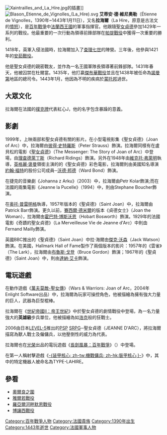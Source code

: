 {{Unreferenced| time=2011-5-23}}
[[File:Xaintrailles_and_La_Hire.jpg|thumb]]的插畫]]
[[File:Blason_Etienne_de_Vignolles_(La_Hire).svg|thumb]]
'''艾蒂安·德·維尼奧勒'''（Étienne de Vignolles，1390年~1443年1月11日），又名'''拉海爾'''（La Hire，原意是古法文的[[憤怒|憤怒]]），是[[百年戰爭|百年戰爭]]中[[法蘭西王國|法蘭西王國]]的軍事指揮官。他跟隨[[聖女貞德|聖女貞德]]參加1429年一系列的戰役。他最重要的一次行動為領導前鋒部隊在[[帕提戰役|帕提戰役]]中獲得一次重要的勝利。

1418年，英軍入侵法國時，拉海爾加入了[[查理七世_(法蘭西)|查理七世]]的陣營。三年後，他參與1421年的[[安茹戰役|安茹戰役]]。

他是聖女貞德的親密戰友，並作為一名王國軍隊長領導著前鋒部隊。1431年春天，他被囚禁在杜爾當。1435年，他打贏[[傑布華戰役|傑布華戰役]]並且在1438年被任命為[[諾曼第|諾曼第]]地區的總司令。1443年1月，他因為不明的疾病於[[蒙托邦|蒙托邦]]過世。

==大眾文化==
拉海爾在法國的[[撲克牌|撲克牌]]代表紅心J，他的名字包含暴躁的意義。

==影劇==
1999年，上映兩部和聖女貞德有關的影片。在小型電視影集《聖女貞德》（Joan of Arc）中，拉海爾由[[彼得·史特羅斯|彼得·史特羅斯]]（Peter Strauss）飾演。拉海爾同樣有在盧貝松的電影《[[聖女貞德(電影)|聖女貞德]]》（The Messenger: The Story of Joan of Arc）中登場，由[[理查德萊丁斯|理查德萊丁斯]]（Richard Ridings）飾演。另外在1948年由[[維克托·弗萊明|維克托·弗萊明]]執導，[[英格麗·褒曼|英格麗·褒曼]]領銜主演的的《聖女貞德》彩色電影，拉海爾則由美國知名導演[[約翰·福特|約翰·福特]]的股份公司成員─[[沃德·邦德|沃德·邦德]]（Ward Bond）飾演。

在捷克的音樂劇《Johanna z Arku》（2003）中，拉海爾由Petr Kolar飾演;而在法國的兩集電影《Jeanne la Pucelle》（1994）中，則由Stephane Boucher飾演。

在[[奥托·普雷明格|奥托·普雷明格]]執導，1957年版本的《聖貞德》（Saint Joan）中，拉海爾由Patrick Barr飾演。更久以前，[[賽西爾·德米爾|賽西爾·德米爾]]的版本《貞德女士》（Joan the Woman），拉海爾由[[霍巴特·博斯沃恩|霍巴特·博斯沃恩]]（Hobart Bosworth）飾演。1929年的法國電影《奇蹟的聖女貞德》（La Merveilleuse Vie de Jeanne d'Arc）中則由Fernand Mailly飾演。

英國BBC推出的《聖貞德》（Saint Joan）中拉·海爾由[[傑克·沃森|傑克·沃森]]（Jack Watson）飾演。在美國，Hallmark Hall of Fame製作了兩個版本的影片：1957年的《雲雀》（The Lark），拉海爾由[[布魯斯·戈登|布魯斯·戈登]]（Bruce Gordon）飾演；1967年的《聖貞德》（Saint Joan）中，則由[[達納·艾卡|達納·艾卡]]飾演。

==電玩遊戲==
在動作遊戲《[[萬夫莫敵-聖女傳|萬夫莫敵-聖女傳]]》（Wars & Warriors: Joan of Arc，2004年Enlight Software出品）中，拉海爾為玩家可操控角色，他被描繪為擁有強大力量的巨人，武器為巨型棍棒。

拉海爾在《[[世紀帝國II：帝王世紀|世紀帝國II：帝王世紀]]》中於聖女貞德的劇情戰役中登場，為一名力量強大的'''英雄級'''步兵單位，他被描繪為如[[浩克_(漫畫)|浩克]]般的狂戰士。

2006由日本[[LEVEL-5|LEVEL-5]]推出的[[PlayStation_Portable|PSP]] [[戰略角色扮演遊戲|SRPG]]─聖女貞德（JEANNE D'ARC），將拉海爾描寫為獸人戰士及僱傭兵，以他壓倒性的威力為代表。

拉海爾也在[[光榮|光榮]]出品的電玩遊戲《[[長劍風暴：百年戰爭|長劍風暴：百年戰爭]]》（{{lang|ja|ブレイドストーム -百年戦争-}}）中登場。

在第一人稱射擊遊戲《[[裝甲核心系列|-{装甲核心; zh-tw:機戰傭兵; zh-hk:裝甲核心;}-]]》中，其中的特定機器人被命名為TYPE-LAHIRE。

==參看==
* [[奧爾良之圍|奧爾良之圍]]
* [[雅爾若戰役|雅爾若戰役]]
* [[羅亞爾河畔默恩戰役|羅亞爾河畔默恩戰役]]
* [[博讓西戰役|博讓西戰役]]

{{英法百年战争}}

{{Authority control}}

{{DEFAULTSORT:Vignoles, Etienne de}}
[[Category:百年戰爭人物|Category:百年戰爭人物]]
[[Category:法國貴族|Category:法國貴族]]
[[Category:1390年出生|Category:1390年出生]]
[[Category:1443年逝世|Category:1443年逝世]]
[[Category:法國軍事人物|Category:法國軍事人物]]
